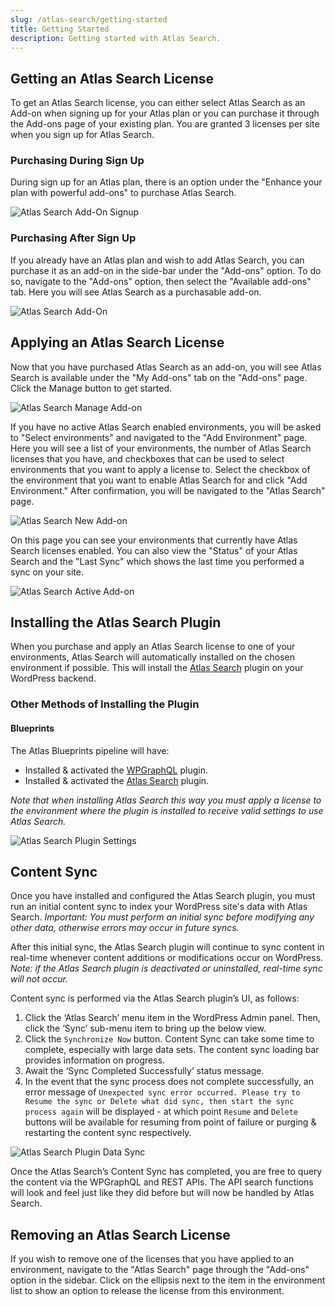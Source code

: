 ```yaml
---
slug: /atlas-search/getting-started
title: Getting Started
description: Getting started with Atlas Search.
---
```


## Getting an Atlas Search License

To get an Atlas Search license, you can either select Atlas Search as an Add-on when signing up for your Atlas plan or you can purchase it through the Add-ons page of your existing plan.
You are granted 3 licenses per site when you sign up for Atlas Search.

### Purchasing During Sign Up

During sign up for an Atlas plan, there is an option under the "Enhance your plan with powerful add-ons" to purchase Atlas Search.

![Atlas Search Add-On Signup](./images/as-add-on-signup.png)

### Purchasing After Sign Up

If you already have an Atlas plan and wish to add Atlas Search, you can purchase it as an add-on in the side-bar under the "Add-ons" option.
To do so, navigate to the "Add-ons" option, then select the "Available add-ons" tab. Here you will see Atlas Search as a purchasable add-on.

![Atlas Search Add-On](./images/as-add-on.png)

## Applying an Atlas Search License

Now that you have purchased Atlas Search as an add-on, you will see Atlas Search is available under the "My Add-ons" tab on the "Add-ons" page.
Click the Manage button to get started.

![Atlas Search Manage Add-on](./images/manage-add-on.png)

If you have no active Atlas Search enabled environments, you will be asked to "Select environments" and navigated to the "Add Environment" page. Here you will see a list of your environments, the number of Atlas Search licenses that you have, and checkboxes that can be used to select environments that you want to apply a license to.
Select the checkbox of the environment that you want to enable Atlas Search for and click "Add Environment." After confirmation, you will be navigated to the "Atlas Search" page.

![Atlas Search New Add-on](./images/new-add-on.png)

On this page you can see your environments that currently have Atlas Search licenses enabled. You can also view the "Status" of your Atlas Search and the "Last Sync" which shows the last time you performed a sync on your site.

![Atlas Search Active Add-on](./images/active-add-on.png)

## Installing the Atlas Search Plugin

When you purchase and apply an Atlas Search license to one of your environments, Atlas Search will automatically installed on the chosen environment if possible.
This will install the [Atlas Search](https://wordpress.org/plugins/atlas-search/) plugin on your WordPress backend.

### Other Methods of Installing the Plugin

#### Blueprints

The Atlas Blueprints pipeline will have:

- Installed & activated the [WPGraphQL](https://wordpress.org/plugins/wp-graphql/) plugin.
- Installed & activated the [Atlas Search](https://wordpress.org/plugins/atlas-search/) plugin.

_Note that when installing Atlas Search this way you must apply a license to the environment where the plugin is installed to receive valid settings to use Atlas Search._

![Atlas Search Plugin Settings](./images/as-plugin-settings.png)

## Content Sync

Once you have installed and configured the Atlas Search plugin, you must run an initial content sync to index your WordPress site's data with Atlas Search.
_Important: You must perform an initial sync before modifying any other data, otherwise errors may occur in future syncs._

After this initial sync, the Atlas Search plugin will continue to sync content in real-time whenever content additions or modifications occur on WordPress.
_Note: if the Atlas Search plugin is deactivated or uninstalled, real-time sync will not occur._

Content sync is performed via the Atlas Search plugin’s UI, as follows:

1. Click the ‘Atlas Search’ menu item in the WordPress Admin panel. Then, click the ‘Sync’ sub-menu item to bring up the below view.
2. Click the `Synchronize Now` button. Content Sync can take some time to complete, especially with large data sets. The content sync loading bar provides information on progress.
3. Await the ‘Sync Completed Successfully’ status message.
4. In the event that the sync process does not complete successfully, an error message of `Unexpected sync error occurred. Please try to Resume the sync or Delete what did sync, then start the sync process again` will be displayed - at which point `Resume` and `Delete` buttons will be available for resuming from point of failure or purging & restarting the content sync respectively.

![Atlas Search Plugin Data Sync](./images/as-plugin-data-sync.png)

Once the Atlas Search’s Content Sync has completed, you are free to query the content via the WPGraphQL and REST APIs. The API search functions will look and feel just like they did before but will now be handled by Atlas Search.

## Removing an Atlas Search License

If you wish to remove one of the licenses that you have applied to an environment, navigate to the "Atlas Search" page through the "Add-ons" option in the sidebar.
Click on the ellipsis next to the item in the environment list to show an option to release the license from this environment.
